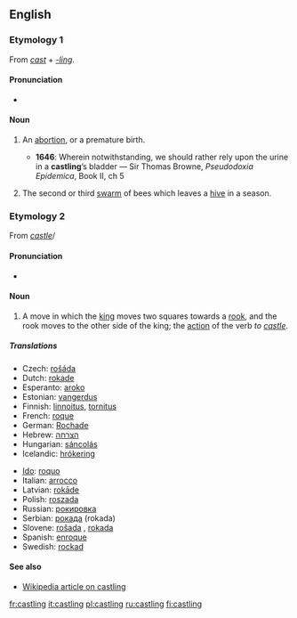 ==English==

===Etymology 1===
From ''[[cast]]'' + ''[[-ling]]''.

====Pronunciation====
* {{IPA|/ˈkɑːstlɪŋ/}}

====Noun====
{{en-noun}}

# {{obsolete}} An [[abortion]], or a premature birth.
#* '''1646''': Wherein notwithstanding, we should rather rely upon the urine in a '''castling'''’s bladder — Sir Thomas Browne, ''Pseudodoxia Epidemica'', Book II, ch 5
# {{obsolete}} The second or third [[swarm]] of bees which leaves a [[hive]] in a season.

===Etymology 2===
From ''[[castle]]''/

====Pronunciation====
* {{IPA|/ˈkɑːsəlɪŋ/}}

====Noun====
{{en-noun|-}}

# {{chess}} A move in which the [[king]] moves two squares towards a [[rook]], and the rook moves to the other side of the king; the [[action]] of the verb ''to [[castle]]''.

=====Translations=====
{{trans-top|move in chess}}
* Czech: [[rošáda]] {{f}}
* Dutch: [[rokade]] {{f}}
* Esperanto: [[aroko]]
* Estonian: [[vangerdus]]
* Finnish: [[linnoitus]], [[tornitus]]
* French: [[roque]] {{m}}
* German: [[Rochade]] {{f}}
* Hebrew: [[הצרחה]] {{f}}
* Hungarian: [[sáncolás]]
* Icelandic: [[hrókering]] {{f}}
{{trans-mid}}
* [[Ido]]: [[roquo]]
* Italian: [[arrocco]]
* Latvian: [[rokāde]]
* Polish: [[roszada]] {{f}}
* Russian: [[рокировка]]
* Serbian: [[рокада]] (rokada)
* Slovene: [[rošada]] {{f}}, [[rokada]] {{f}}
* Spanish: [[enroque]] {{m}}
* Swedish: [[rockad]]
{{trans-bottom}}

====See also====
* [[w:Castling|Wikipedia article on castling]]

[[fr:castling]]
[[it:castling]]
[[pl:castling]]
[[ru:castling]]
[[fi:castling]]
